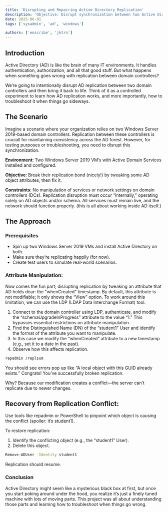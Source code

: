 ```yaml
---
title: 'Disrupting and Repairing Active Directory Replication'
description: 'Objective: Disrupt synchronization between two Active Directory domain controllers (both running Windows Server 2019) and then fix it.'
date: 2025-06-01
tags: ['sysadmin', 'ad', 'windows']

authors: ['enscribe', 'jktrn']
---
```


## Introduction
Active Directory (AD) is like the brain of many IT environments. It handles authentication, authorization, and all that good stuff. But what happens when something goes wrong with replication between domain controllers?

We’re going to intentionally disrupt AD replication between two domain controllers and then bring it back to life. Think of it as a controlled experiment to learn how AD replication works, and more importantly, how to troubleshoot it when things go sideways.

## The Scenario
Imagine a scenario where your organization relies on two Windows Server 2019-based domain controllers. Replication between these controllers is cruciall for maintaining consistency across the AD forest. However, for testing purposes or troubleshooting, you need to disrupt this synchronization.

**Environment**: Two Windows Server 2019 VM’s with Active Domain Services installed and configured.

**Objective**: Break their replication bond (nicely!) by tweaking some AD object attributes, then fix it.

**Constraints**: No manipulation of services or network settings on domain controllers (DCs). Replication disruption must occur “internally,” operating solely on AD objects and/or schema. All services must remain live, and the network should function properly. (this is all about working inside AD itself.)

## The Approach
### Prerequisites
- Spin up two Windows Server 2019 VMs and install Active Directory on both.
- Make sure they’re replicating happily (for now).
- Create test users to simulate real-world scenarios.

### Attribute Manipulation:
Now comes the fun part; disrupting replication by tweaking an attribute that AD holds dear: the "whenCreated" timestamp. 
By default, this attribute is not modifiable; it only shows the “View” option. To work around this limitation, we can use the LDP (LDAP Data Interchange Format) tool.

1. Connect to the domain controller using LDP, authenticate, and modify the “schemaUpgradeInProgress” attribute to the value “1.” This bypasses essential restrictions on attribute manipulation.
2. Find the Distinguished Name (DN) of the “student1” User and identify the format of the attribute you want to manipulate.
3. In this case we modify the “whenCreated” attribute to a new timestamp (e.g., set it to a date in the past).
4. Observe how this affects replication.


```bash title="powershell terminal"
repadmin /replsum
```

You should see errors pop up like “A local object with this GUID already exists.” Congrats! You’ve successfully broken replication.

Why? Because our modification creates a conflict—the server can’t replicate due to newer changes.


## Recovery from Replication Conflict:

Use tools like repadmin or PowerShell to pinpoint which object is causing the conflict (spoiler: it’s student1).

To restore replication:

1. Identify the conflicting object (e.g., the “student1” User).
2. Delete this object.

```bash title="powershell terminal"
Remove-ADUser -Identity student1
```
Replication should resume.

### Conclusion 

Active Directory might seem like a mysterious black box at first, but once you start poking around under the hood, you realize it’s just a finely tuned machine with lots of moving parts. 
This project was all about understanding those parts and learning how to troubleshoot when things go wrong.